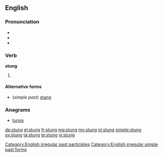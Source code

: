 ==English==

===Pronunciation===
* {{IPA|/stʌŋ/}}
* {{audio|En-us-stung.ogg|Audio (US)}}
* {{rhymes|ʌŋ}}

===Verb===
'''stung'''

# {{past of|sting}}

====Alternative forms====
* (''simple past'') [[stang]]

===Anagrams===
* [[tungs#English|tungs]]

[[Category:English irregular past participles]]
[[Category:English irregular simple past forms]]

[[de:stung]]
[[el:stung]]
[[fr:stung]]
[[mg:stung]]
[[my:stung]]
[[pl:stung]]
[[simple:stung]]
[[sv:stung]]
[[ta:stung]]
[[te:stung]]
[[vi:stung]]